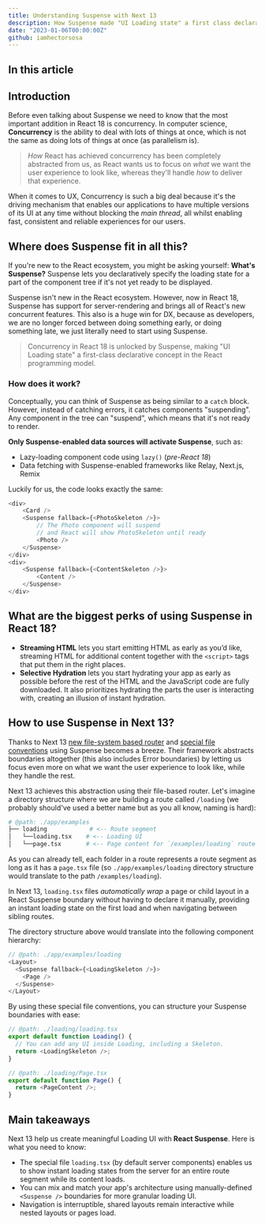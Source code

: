 ```yaml
---
title: Understanding Suspense with Next 13
description: How Suspense made "UI Loading state" a first class declarative concept in the React programming model.
date: "2023-01-06T00:00:00Z"
github: iamhectorsosa
---
```


## In this article

## Introduction

Before even talking about Suspense we need to know that the most important addition in React 18 is concurrency. In computer science, **Concurrency** is the ability to deal with lots of things at once, which is not the same as doing lots of things at once (as parallelism is).

> _How_ React has achieved concurrency has been completely abstracted from us, as React wants us to focus on _what_ we want the user experience to look like, whereas they'll handle _how_ to deliver that experience.

When it comes to UX, Concurrency is such a big deal because it's the driving mechanism that enables our applications to have multiple versions of its UI at any time without blocking the _main thread_, all whilst enabling fast, consistent and reliable experiences for our users.

## Where does Suspense fit in all this?

If you're new to the React ecosystem, you might be asking yourself: **What's Suspense?** Suspense lets you declaratively specify the loading state for a part of the component tree if it's not yet ready to be displayed.

Suspense isn't new in the React ecosystem. However, now in React 18, Suspense has support for server-rendering and brings all of React's new concurrent features. This also is a huge win for DX, because as developers, we are no longer forced between doing something early, or doing something late, we just literally need to start using Suspense.

> Concurrency in React 18 is unlocked by Suspense, making "UI Loading state" a first-class declarative concept in the React programming model.

### How does it work?

Conceptually, you can think of Suspense as being similar to a `catch` block. However, instead of catching errors, it catches components "suspending". Any component in the tree can "suspend", which means that it's not ready to render.

**Only Suspense-enabled data sources will activate Suspense**, such as:

- Lazy-loading component code using `lazy()` (_pre-React 18_)
- Data fetching with Suspense-enabled frameworks like Relay, Next.js, Remix

Luckily for us, the code looks exactly the same:

```typescript
<div>
    <Card />
    <Suspense fallback={<PhotoSkeleton />}>
        // The Photo component will suspend
        // and React will show PhotoSkeleton until ready
        <Photo />
    </Suspense>
</div>
<div>
    <Suspense fallback={<ContentSkeleton />}>
        <Content />
    </Suspense>
</div>
```

## What are the biggest perks of using Suspense in React 18?

- **Streaming HTML** lets you start emitting HTML as early as you’d like, streaming HTML for additional content together with the `<script>` tags that put them in the right places.
- **Selective Hydration** lets you start hydrating your app as early as possible before the rest of the HTML and the JavaScript code are fully downloaded. It also prioritizes hydrating the parts the user is interacting with, creating an illusion of instant hydration.

## How to use Suspense in Next 13?

Thanks to Next 13 [new file-system based router](https://beta.nextjs.org/docs/routing/fundamentals) and [special file conventions](https://beta.nextjs.org/docs/routing/fundamentals#special-files) using Suspense becomes a breeze. Their framework abstracts boundaries altogether (this also includes Error boundaries) by letting us focus even more on what we want the user experience to look like, while they handle the rest.

Next 13 achieves this abstraction using their file-based router. Let's imagine a directory structure where we are building a route called `/loading` (we probably should've used a better name but as you all know, naming is hard):

```graphql
# @path: ./app/examples
├── loading            # <-- Route segment
│   └──loading.tsx    # <-- Loading UI
│   └──page.tsx       # <-- Page content for `/examples/loading` route
```

As you can already tell, each folder in a route represents a route segment as long as it has a `page.tsx` file (so `./app/examples/loading` directory structure would translate to the path `/examples/loading`).

In Next 13, `loading.tsx` files _automatically wrap_ a page or child layout in a React Suspense boundary without having to declare it manually, providing an instant loading state on the first load and when navigating between sibling routes.

The directory structure above would translate into the following component hierarchy:

```typescript
// @path: ./app/examples/loading
<Layout>
  <Suspense fallback={<LoadingSkeleton />}>
    <Page />
  </Suspense>
</Layout>
```

By using these special file conventions, you can structure your Suspense boundaries with ease:

```typescript
// @path: ./loading/loading.tsx
export default function Loading() {
  // You can add any UI inside Loading, including a Skeleton.
  return <LoadingSkeleton />;
}

// @path: ./loading/Page.tsx
export default function Page() {
  return <PageContent />;
}
```

## Main takeaways

Next 13 help us create meaningful Loading UI with **React Suspense**. Here is what you need to know:

- The special file `loading.tsx` (by default server components) enables us to show instant loading states from the server for an entire route segment while its content loads.
- You can mix and match your app's architecture using manually-defined `<Suspense />` boundaries for more granular loading UI.
- Navigation is interruptible, shared layouts remain interactive while nested layouts or pages load.
